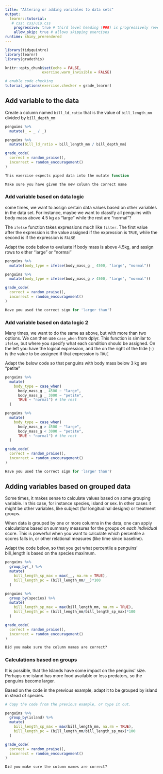 ```yaml
---
title: "Altering or adding variables to data sets"
output: 
  learnr::tutorial:
   # css: css/uio.css
    progressive: true # third level heading (###) is progressively revealed
    allow_skip: true # allows skipping exercises
runtime: shiny_prerendered
---
```


```r

library(tidyquintro)
library(learnr)
library(gradethis)

knitr::opts_chunk$set(echo = FALSE,
                 exercise.warn_invisible = FALSE)

# enable code checking
tutorial_options(exercise.checker = grade_learnr)
```


## Add variable to the data

Create a column named `bill_ld_ratio` that is the value of `bill_length_mm` divided by `bill_depth_mm`
```r
penguins %>% 
  mutate(_ = _ / _)
```

```r
penguins %>% 
  mutate(bill_ld_ratio = bill_length_mm / bill_depth_mm)
```

```r
grade_code(
  correct = random_praise(),
  incorrect = random_encouragement()
)
```

```r
This exercise expects piped data into the mutate function
```

```r
Make sure you have given the new column the correct name
```

### Add variable based on data logic 

some times, we want to assign certain data values based on other variables in the data set. 
For instance, maybe we want to classify all penguins with body mass above 4.5 kg as "large" while the rest are "normal"?

The `ifelse` function takes expressions much like `filter`.
The first value after the expression is the value assigned if the expression is `TRUE`, while the second is if the expression is `FALSE`

Adapt the code below to evaluate if body mass is above 4.5kg, and assign rows to either "large" or "normal"
```r
penguins %>% 
  mutate(body_type = ifelse(body_mass_g _ 4500, "large", "normal"))
```

```r
penguins %>% 
  mutate(body_type = ifelse(body_mass_g > 4500, "large", "normal"))
```

```r
grade_code(
  correct = random_praise(),
  incorrect = random_encouragement()
)
```

```r
Have you used the correct sign for 'larger than'?
```

### Add variable based on data logic 2

Many times, we want to do the same as above, but with more than two options.
We can then use `case_when` from dplyr.
This function is similar to `ifelse`, but where you specify what each condition should be assigned.
On the left you have the logical expression, and the on the right of the tilde (`~`) is the value to be assigned if that expression is `TRUE`

Adapt the below code so that penguins with body mass below 3 kg are "petite"

```r
penguins %>% 
  mutate(
    body_type = case_when(
      body_mass_g _ 4500 ~ "large",
      body_mass_g _ 3000 ~ "petite",
      TRUE ~ "normal") # the rest
  )
```

```r
penguins %>% 
  mutate(
    body_type = case_when(
      body_mass_g > 4500 ~ "large",
      body_mass_g < 3000 ~ "petite",
      TRUE ~ "normal") # the rest
  )
```

```r
grade_code(
  correct = random_praise(),
  incorrect = random_encouragement()
)
```

```r
Have you used the correct sign for 'larger than'?
```




## Adding variables based on grouped data

Some times, it makes sense to calculate values based on some grouping variable.
In this case, for instance species, island or sex. 
In other cases it might be other variables, like subject (for longitudinal designs) or treatment groups. 

When data is grouped by one or more columns in the data, one can apply calculations based on summary measures for the groups _on each individual_ score. 
This is powerful when you want to calculate which percentile a scores falls in, or other relational measures (like time since baseline).

Adapt the code below, so that you get what percentile a penguins' bill_length is based on the species maximum.
```r
penguins %>% 
  group_by(_) %>% 
  mutate(
    bill_length_sp_max = max(__, na.rm = TRUE),
    bill_length_pc = (bill_length_mm/__)*100
  )
```

```r
penguins %>% 
  group_by(species) %>% 
  mutate(
    bill_length_sp_max = max(bill_length_mm, na.rm = TRUE),
    bill_length_pc = (bill_length_mm/bill_length_sp_max)*100
  )
```

```r
grade_code(
  correct = random_praise(),
  incorrect = random_encouragement()
)
```

```r
Did you make sure the column names are correct?
```


### Calculations based on groups

It is possible, that the Islands have some impact on the penguins' size. 
Perhaps one island has more food available or less predators, so the penguins become larger. 

Based on the code in the previous example, adapt it to be grouped by island in stead of species.
```r
# Copy the code from the previous example, or type it out.

```

```r
penguins %>% 
  group_by(island) %>% 
  mutate(
    bill_length_sp_max = max(bill_length_mm, na.rm = TRUE),
    bill_length_pc = (bill_length_mm/bill_length_sp_max)*100
  )
```

```r
grade_code(
  correct = random_praise(),
  incorrect = random_encouragement()
)
```

```r
Did you make sure the column names are correct?
```

<!-- ## Quiz -->

<!-- ```{r quiz} -->
<!-- quiz( -->
<!--   question("What functions can you use to subset a data set by rows?", -->
<!--     answer("dplyr's `filter()`", correct = TRUE), -->
<!--     answer("dplyr's `select()`"), -->
<!--     answer("`subset()`", correct = TRUE) -->
<!--   ), -->
<!--   question("What functions can you use to subset a data set by columns", -->
<!--     answer("dplyr's `filter()`"), -->
<!--     answer("dplyr's `select()`", correct = TRUE), -->
<!--     answer("`subset()`", correct = TRUE) -->
<!--   ), -->
<!--   question("If you want to select all columns in data 'df' that contains the string 'something', you can do that by", -->
<!--     answer("`df[grepl('something', names(df))]`", correct = TRUE), -->
<!--     answer("`select(df, starts_with('something')`"), -->
<!--     answer("`df[,'something']`"), -->
<!--     answer("`select(df, contains('something')`", correct = TRUE) -->
<!--   ), -->
<!--     question("If you want to subset rows so that you only have those below 18 years of age, you can do that by", -->
<!--     answer("`df$age < 18`"), -->
<!--     answer("`filter(df, age < 18)`", correct = TRUE), -->
<!--     answer("`df[df$age < 18,]`", correct = TRUE), -->
<!--     answer("`filter(df, age <= 18)`") -->
<!--   ), -->
<!--   allow_retry = TRUE -->
<!-- ) -->
<!-- ``` -->



